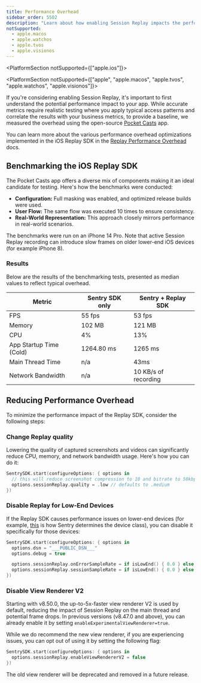 ```yaml
---
title: Performance Overhead
sidebar_order: 5502
description: "Learn about how enabling Session Replay impacts the performance of your application."
notSupported:
  - apple.macos
  - apple.watchos
  - apple.tvos
  - apple.visionos
---
```


<PlatformSection notSupported={["apple.ios"]}>

<Include name="apple-session-replay-support-alert" />

</PlatformSection>

<PlatformSection notSupported={["apple", "apple.macos", "apple.tvos", "apple.watchos", "apple.visionos"]}>

If you're considering enabling Session Replay, it's important to first understand the potential performance impact to your app. While accurate metrics require realistic testing where you apply typical access patterns and correlate the results with your business metrics, to provide a baseline, we measured the overhead using the open-source [Pocket Casts](https://github.com/Automattic/pocket-casts-ios) app.

You can learn more about the various performance overhead optimizations implemented in the iOS Replay SDK in the [Replay Performance Overhead](/product/explore/session-replay/mobile/performance-overhead/) docs.

## Benchmarking the iOS Replay SDK

The Pocket Casts app offers a diverse mix of components making it an ideal candidate for testing. Here's how the benchmarks were conducted:

- **Configuration:** Full masking was enabled, and optimized release builds were used.
- **User Flow:** The same flow was executed 10 times to ensure consistency.
- **Real-World Representation:** This approach closely mirrors performance in real-world scenarios.

The benchmarks were run on an iPhone 14 Pro. Note that active Session Replay recording can introduce slow frames on older lower-end iOS devices (for example iPhone 8).

### Results

Below are the results of the benchmarking tests, presented as median values to reflect typical overhead.

| Metric                  | Sentry SDK only | Sentry + Replay SDK  |
| ----------------------- | --------------- | -------------------- |
| FPS                     | 55 fps          | 53 fps               |
| Memory                  | 102 MB          | 121 MB               |
| CPU                     | 4%              | 13%                  |
| App Startup Time (Cold) | 1264.80 ms      | 1265 ms              |
| Main Thread Time        | n/a             | 43ms                 |
| Network Bandwidth       | n/a             | 10 KB/s of recording |

## Reducing Performance Overhead

To minimize the performance impact of the Replay SDK, consider the following steps:

### Change Replay quality

Lowering the quality of captured screenshots and videos can significantly reduce CPU, memory, and network bandwidth usage. Here's how you can do it:

```swift
SentrySDK.start(configureOptions: { options in
  // this will reduce screenshot compression to 10 and bitrate to 50kbps
  options.sessionReplay.quality = .low // defaults to .medium
})
```

### Disable Replay for Low-End Devices

If the Replay SDK causes performance issues on lower-end devices (for example, [this](https://github.com/getsentry/relay/blob/695b459e03481f7d799f07b2b901b140e5d5753d/relay-event-schema/src/protocol/device_class.rs#L21-L37) is how Sentry determines the device class), you can disable it specifically for those devices:

```swift
SentrySDK.start(configureOptions: { options in
  options.dsn = "___PUBLIC_DSN___"
  options.debug = true

  options.sessionReplay.onErrorSampleRate = if isLowEnd() { 0.0 } else { 1.0 }
  options.sessionReplay.sessionSampleRate = if isLowEnd() { 0.0 } else { 0.1 }
})
```

### Disable View Renderer V2

Starting with v8.50.0, the up-to-5x-faster view renderer V2 is used by default, reducing the impact of Session Replay on the main thread and potential frame drops. In previous versions (v8.47.0 and above), you can already enable it by setting `enableExperimentalViewRenderer=true`.

While we do recommend the new view renderer, if you are experiencing issues, you can opt out of using it by setting the following flag:

```swift
SentrySDK.start(configureOptions: { options in
  options.sessionReplay.enableViewRendererV2 = false
})
```

<Alert title="✨ Note">

The old view renderer will be deprecated and removed in a future release.

</Alert>

</PlatformSection>